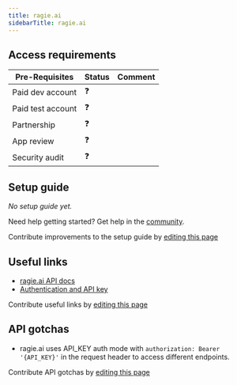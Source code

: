 ```yaml
---
title: ragie.ai
sidebarTitle: ragie.ai
---
```



<Overview />
<PreBuiltTooling />
<PreBuiltUseCases />

## Access requirements
| Pre-Requisites | Status | Comment|
| - | - | - |
| Paid dev account | ❓ |  |
| Paid test account | ❓ |  |
| Partnership | ❓ | |
| App review | ❓ |  |
| Security audit | ❓ | |


## Setup guide

_No setup guide yet._

<Tip>Need help getting started? Get help in the [community](https://nango.dev/slack).</Tip>

<Note>Contribute improvements to the setup guide by [editing this page](https://github.com/nangohq/nango/tree/master/docs/integrations/all/ragieai.mdx)</Note>


## Useful links

-   [ragie.ai API docs](https://docs.ragie.ai/reference)
-   [Authentication and API key](https://docs.ragie.ai/docs/getting-started#authentication)

<Note>Contribute useful links by [editing this page](https://github.com/nangohq/nango/tree/master/docs/integrations/all/ragieai.mdx)</Note>

## API gotchas

- ragie.ai uses API_KEY auth mode with `authorization: Bearer '{API_KEY}'` in the request header to access different endpoints.

<Note>Contribute API gotchas by [editing this page](https://github.com/nangohq/nango/tree/master/docs/integrations/all/ragieai.mdx)</Note>

